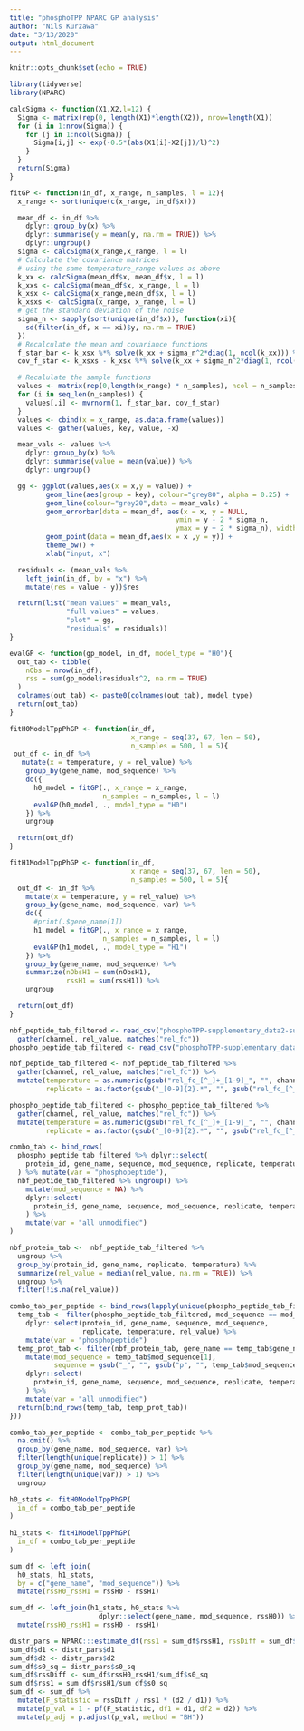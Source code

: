 ```yaml
---
title: "phosphoTPP NPARC GP analysis"
author: "Nils Kurzawa"
date: "3/13/2020"
output: html_document
---
```


```r
knitr::opts_chunk$set(echo = TRUE)
```

```r
library(tidyverse)
library(NPARC)
```

```r
calcSigma <- function(X1,X2,l=12) {
  Sigma <- matrix(rep(0, length(X1)*length(X2)), nrow=length(X1))
  for (i in 1:nrow(Sigma)) {
    for (j in 1:ncol(Sigma)) {
      Sigma[i,j] <- exp(-0.5*(abs(X1[i]-X2[j])/l)^2)
    }
  }
  return(Sigma)
}

fitGP <- function(in_df, x_range, n_samples, l = 12){
  x_range <- sort(unique(c(x_range, in_df$x)))

  mean_df <- in_df %>%
    dplyr::group_by(x) %>%
    dplyr::summarise(y = mean(y, na.rm = TRUE)) %>%
    dplyr::ungroup()
  sigma <- calcSigma(x_range,x_range, l = l)
  # Calculate the covariance matrices
  # using the same temperature_range values as above
  k_xx <- calcSigma(mean_df$x, mean_df$x, l = l)
  k_xxs <- calcSigma(mean_df$x, x_range, l = l)
  k_xsx <- calcSigma(x_range,mean_df$x, l = l)
  k_xsxs <- calcSigma(x_range, x_range, l = l)
  # get the standard deviation of the noise
  sigma_n <- sapply(sort(unique(in_df$x)), function(xi){
    sd(filter(in_df, x == xi)$y, na.rm = TRUE)
  })
  # Recalculate the mean and covariance functions
  f_star_bar <- k_xsx %*% solve(k_xx + sigma_n^2*diag(1, ncol(k_xx))) %*% mean_df$y
  cov_f_star <- k_xsxs - k_xsx %*% solve(k_xx + sigma_n^2*diag(1, ncol(k_xx))) %*% k_xxs

  # Recalulate the sample functions
  values <- matrix(rep(0,length(x_range) * n_samples), ncol = n_samples)
  for (i in seq_len(n_samples)) {
    values[,i] <- mvrnorm(1, f_star_bar, cov_f_star)
  }
  values <- cbind(x = x_range, as.data.frame(values))
  values <- gather(values, key, value, -x)

  mean_vals <- values %>%
    dplyr::group_by(x) %>%
    dplyr::summarise(value = mean(value)) %>%
    dplyr::ungroup()

  gg <- ggplot(values,aes(x = x,y = value)) +
         geom_line(aes(group = key), colour="grey80", alpha = 0.25) +
         geom_line(colour="grey20",data = mean_vals) +
         geom_errorbar(data = mean_df, aes(x = x, y = NULL,
                                         ymin = y - 2 * sigma_n,
                                         ymax = y + 2 * sigma_n), width=0.2) +
         geom_point(data = mean_df,aes(x = x ,y = y)) +
         theme_bw() +
         xlab("input, x")

  residuals <- (mean_vals %>%
    left_join(in_df, by = "x") %>%
    mutate(res = value - y))$res

  return(list("mean values" = mean_vals,
              "full values" = values,
              "plot" = gg,
              "residuals" = residuals))
}

evalGP <- function(gp_model, in_df, model_type = "H0"){
  out_tab <- tibble(
    nObs = nrow(in_df),
    rss = sum(gp_model$residuals^2, na.rm = TRUE)
  )
  colnames(out_tab) <- paste0(colnames(out_tab), model_type)
  return(out_tab)
}

fitH0ModelTppPhGP <- function(in_df,
                              x_range = seq(37, 67, len = 50),
                              n_samples = 500, l = 5){
 out_df <- in_df %>%
   mutate(x = temperature, y = rel_value) %>% 
    group_by(gene_name, mod_sequence) %>%
    do({
      h0_model = fitGP(., x_range = x_range, 
                       n_samples = n_samples, l = l)
      evalGP(h0_model, ., model_type = "H0")
    }) %>%
    ungroup

  return(out_df)
}

fitH1ModelTppPhGP <- function(in_df,
                              x_range = seq(37, 67, len = 50),
                              n_samples = 500, l = 5){
  out_df <- in_df %>%
    mutate(x = temperature, y = rel_value) %>% 
    group_by(gene_name, mod_sequence, var) %>%
    do({
      #print(.$gene_name[1])
      h1_model = fitGP(., x_range = x_range, 
                       n_samples = n_samples, l = l)
      evalGP(h1_model, ., model_type = "H1")
    }) %>%
    group_by(gene_name, mod_sequence) %>% 
    summarize(nObsH1 = sum(nObsH1),
              rssH1 = sum(rssH1)) %>% 
    ungroup

  return(out_df)
}

```


```r
nbf_peptide_tab_filtered <- read_csv("phosphoTPP-supplementary_data2-supplementary_table_non-modified_peptide_fold_changes.csv") %>% 
  gather(channel, rel_value, matches("rel_fc"))
phospho_peptide_tab_filtered <- read_csv("phosphoTPP-supplementary_data1-supplementary_table_phospho_peptide_fold_changes.csv")
```

```r
nbf_peptide_tab_filtered <- nbf_peptide_tab_filtered %>% 
  gather(channel, rel_value, matches("rel_fc")) %>% 
  mutate(temperature = as.numeric(gsub("rel_fc_[^_]+_[1-9]_", "", channel)),
         replicate = as.factor(gsub("_[0-9]{2}.*", "", gsub("rel_fc_[^_]+_", "", channel))))

phospho_peptide_tab_filtered <- phospho_peptide_tab_filtered %>% 
  gather(channel, rel_value, matches("rel_fc")) %>% 
  mutate(temperature = as.numeric(gsub("rel_fc_[^_]+_[1-9]_", "", channel)),
         replicate = as.factor(gsub("_[0-9]{2}.*", "", gsub("rel_fc_[^_]+_", "", channel))))
```



```r
combo_tab <- bind_rows(
  phospho_peptide_tab_filtered %>% dplyr::select(
    protein_id, gene_name, sequence, mod_sequence, replicate, temperature, rel_value
  ) %>% mutate(var = "phosphopeptide"),
  nbf_peptide_tab_filtered %>% ungroup() %>% 
    mutate(mod_sequence = NA) %>% 
    dplyr::select(
      protein_id, gene_name, sequence, mod_sequence, replicate, temperature, rel_value
    ) %>% 
    mutate(var = "all unmodified")
)
```

```r
nbf_protein_tab <-  nbf_peptide_tab_filtered %>% 
  ungroup %>% 
  group_by(protein_id, gene_name, replicate, temperature) %>% 
  summarize(rel_value = median(rel_value, na.rm = TRUE)) %>% 
  ungroup %>% 
  filter(!is.na(rel_value))

combo_tab_per_peptide <- bind_rows(lapply(unique(phospho_peptide_tab_filtered$mod_sequence), function(mod_seq){
  temp_tab <- filter(phospho_peptide_tab_filtered, mod_sequence == mod_seq) %>% 
    dplyr::select(protein_id, gene_name, sequence, mod_sequence, 
                  replicate, temperature, rel_value) %>% 
    mutate(var = "phosphopeptide")
  temp_prot_tab <- filter(nbf_protein_tab, gene_name == temp_tab$gene_name[1]) %>% 
    mutate(mod_sequence = temp_tab$mod_sequence[1],
           sequence = gsub("_", "", gsub("p", "", temp_tab$mod_sequence[1]))) %>% 
    dplyr::select(
      protein_id, gene_name, sequence, mod_sequence, replicate, temperature, rel_value
    ) %>% 
    mutate(var = "all unmodified")
  return(bind_rows(temp_tab, temp_prot_tab))
}))

combo_tab_per_peptide <- combo_tab_per_peptide %>% 
  na.omit() %>% 
  group_by(gene_name, mod_sequence, var) %>% 
  filter(length(unique(replicate)) > 1) %>% 
  group_by(gene_name, mod_sequence) %>% 
  filter(length(unique(var)) > 1) %>% 
  ungroup 
```


```r
h0_stats <- fitH0ModelTppPhGP(
  in_df = combo_tab_per_peptide
)
  
h1_stats <- fitH1ModelTppPhGP(
  in_df = combo_tab_per_peptide
)
```

```r
sum_df <- left_join(
  h0_stats, h1_stats,
  by = c("gene_name", "mod_sequence")) %>%
  mutate(rssH0_rssH1 = rssH0 - rssH1) 

sum_df <- left_join(h1_stats, h0_stats %>% 
                      dplyr::select(gene_name, mod_sequence, rssH0)) %>% 
  mutate(rssH0_rssH1 = rssH0 - rssH1)

distr_pars = NPARC:::estimate_df(rss1 = sum_df$rssH1, rssDiff = sum_df$rssH0_rssH1)
sum_df$d1 <- distr_pars$d1
sum_df$d2 <- distr_pars$d2
sum_df$s0_sq = distr_pars$s0_sq
sum_df$rssDiff <- sum_df$rssH0_rssH1/sum_df$s0_sq
sum_df$rss1 = sum_df$rssH1/sum_df$s0_sq
sum_df <- sum_df %>% 
  mutate(F_statistic = rssDiff / rss1 * (d2 / d1)) %>%
  mutate(p_val = 1 - pf(F_statistic, df1 = d1, df2 = d2)) %>%
  mutate(p_adj = p.adjust(p_val, method = "BH"))
  
```
